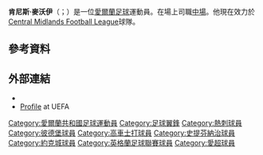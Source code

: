 {{expand|time=2015-09-29T11:10:30+00:00}}
{{refimprove|time=2015-09-29T11:10:30+00:00}}
{{noteTA
|G1=Football|G2=EPL|G3=FAcup
|1=zh:麥克沃伊; zh-hans:麦沃伊; zh-hk:麥伊維; zh-hant:麥沃伊
|2=zh-hans:肯尼斯; zh-hk:堅尼夫; zh-hant:肯尼斯
|3=zh-hans:肯尼; zh-hk:堅尼; zh-hant:肯尼
|4=zh-hans:沃特福德; zh-tw:瓦特福; zh-hk:禾達福特}}
{{Infobox football biography
| name                = 肯尼·麥沃伊<br />''Kenny McEvoy''
| image               = Kenny McEvoy 30-04-2016 1.jpg
| image_size          = 
| caption             = 
| fullname            = 肯尼斯·麥沃伊<br />''Kenneth McEvoy''
| birth_date          = {{birth date and age|1994|9|4|df=y}}
| birth_place         = 愛爾蘭[[沃特福德_(芒斯特省)|沃特福德]]
| height              = 
| position            = [[中場|中場]]
| currentclub         = {{link-en|南諾曼頓競技足球會|South Normanton Athletic F.C.|南諾曼頓}}
| clubnumber          = 
| youthyears1         = 2011–2014
| youthclubs1         = [[托特纳姆热刺足球俱乐部|热刺]]
| years1              = 2014–2016
| clubs1              = [[托特纳姆热刺足球俱乐部|热刺]]<ref>{{cite web|title=Kenneth McEvoy|url=http://www.tottenhamhotspur.com/professionals-profiles/kenneth-mcevoy/|publisher=Tottenham Hotspur|deadurl=yes|archiveurl=https://web.archive.org/web/20131225014641/http://www.tottenhamhotspur.com/professionals-profiles/kenneth-mcevoy/|archivedate=2013-12-25}}</ref>
| caps1               = 4
| goals1              = 0
| years2              = 2014
| clubs2              = → [[彼得伯勒联足球俱乐部|彼得伯勒联]]
| caps2               = 7
| goals2              = 1
| years3              = 2015
| clubs3              = → [[科尔切斯特联足球俱乐部|科尔切斯特]]
| caps3               = 1
| goals3              = 0
| years4              = 2015
| clubs4              = → [[史提芬納治足球會|史提芬納治]]
| caps4               = 1
| goals4              = 0
| years5              = 2015–2016
| clubs5              = → [[約克城足球會|約克城]]
| caps5               = 4
| goals5              = 0
| years6              = 2016–
| clubs6              = [[約克城足球會|約克城]]
| caps6               = 3
| goals6              = 1
| years7              = 2016–2017
| clubs7              = {{link-en|南諾曼頓競技足球會|South Normanton Athletic F.C.|南諾曼頓}}
| caps7               = 10
| goals7              = 5
| years8              = 2017
| clubs8              = [[禾達福特足球會|禾達福特]]
| caps8               = 16
| goals8              = 1
| years9              = 2017–
| clubs9              = {{link-en|南諾曼頓競技足球會|South Normanton Athletic F.C.|南諾曼頓}}
| caps9               = 0
| goals9              = 0
| nationalyears1      = 2011
| nationalteam1       = [[Republic_of_Ireland_national_under-17_football_team|愛爾蘭U17]]
| nationalcaps1       = 6
| nationalgoals1      = 0
| nationalyears2      = 2013
| nationalteam2       = [[Republic_of_Ireland_national_under-19_football_team|愛爾蘭U19]]
| nationalcaps2       = 3
| nationalgoals2      = 0
| nationalyears3      = 2014–2015
| nationalteam3       = [[愛爾蘭21歲以下國家足球隊|愛爾蘭U21]]
| nationalcaps3       = 7
| nationalgoals3      = 0
| medaltemplates      = 
| club-update         = 2017年8月11日
| nationalteam-update = 
}}
'''肯尼斯·麥沃伊'''（{{lang-en|Kenneth McEvoy}}；{{bd|1994年|9月4日}}）是一位[[愛爾蘭|愛爾蘭]][[足球|足球]]運動員。在場上司職[[中場|中場]]。他現在效力於[[Central_Midlands_Football_League|Central Midlands Football League]]球隊{{link-en|南諾曼頓競技足球會|South Normanton Athletic F.C.|南諾曼頓}}。

==參考資料== 
{{reflist}}

==外部連結==
*{{soccerbase|id=73869|肯尼·麥克沃伊}}
*[http://www.uefa.com/teamsandplayers/players/player=250023247/profile/index.html Profile] {{Wayback|url=http://www.uefa.com/teamsandplayers/players/player=250023247/profile/index.html |date=20181211052822 }} at UEFA

{{DEFAULTSORT:McEvoy, Kenneth}}
[[Category:愛爾蘭共和國足球運動員|Category:愛爾蘭共和國足球運動員]]
[[Category:足球翼鋒|Category:足球翼鋒]]
[[Category:熱刺球員|Category:熱刺球員]]
[[Category:彼德堡球員|Category:彼德堡球員]]
[[Category:高車士打球員|Category:高車士打球員]]
[[Category:史提芬納治球員|Category:史提芬納治球員]]
[[Category:約克城球員|Category:約克城球員]]
[[Category:英格蘭足球聯賽球員|Category:英格蘭足球聯賽球員]]
[[Category:愛超球員|Category:愛超球員]]